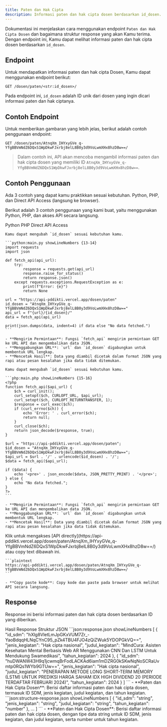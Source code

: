 ```yaml
---
title: Paten dan Hak Cipta
description: Informasi paten dan hak cipta dosen berdasarkan id_dosen.
---
```


Dokumentasi ini menjelaskan cara menggunakan endpoint `Paten dan Hak Cipta Dosen` dan bagaimana struktur response yang akan Kamu terima. Dengan endpoint ini, Kamu dapat melihat informasi paten dan hak cipta dosen berdasarkan `id_dosen`.

## Endpoint

Untuk mendapatkan informasi paten dan hak cipta Dosen, Kamu dapat menggunakan endpoint berikut:

```plaintext
GET /dosen/paten/<str:id_dosen>/
```

Pada endpoint ini, `id_dosen` adalah ID unik dari dosen yang ingin dicari informasi paten dan hak ciptanya.

## Contoh Endpoint

Untuk memberikan gambaran yang lebih jelas, berikut adalah contoh penggunaan endpoint:

```plaintext
GET /dosen/paten/AtnqXm_IHYxyGVe_q-YfgBBVmNdZ6DQxS1WpDkwFJxrbj8elL8B0y3d9VoLwmXHx8hzD8w==/
```

> Dalam contoh ini, API akan mencoba mengambil informasi paten dan hak cipta dosen yang memiliki ID `AtnqXm_IHYxyGVe_q-YfgBBVmNdZ6DQxS1WpDkwFJxrbj8elL8B0y3d9VoLwmXHx8hzD8w==`.

## Contoh Penggunaan

<Note type="danger" title="perhatian!">
  Ada 3 contoh yang dapat kamu praktikkan sesuai kebutuhan. Python, PHP, dan Direct API Access (langsung ke browser).
</Note>

Berikut adalah 3 contoh penggunaan yang kami buat, yaitu menggunakan Python, PHP, dan akses API secara langsung.

<Tabs defaultValue="python" className="pt-5 pb-1">
  <TabsList>
    <TabsTrigger value="python">Python</TabsTrigger>
    <TabsTrigger value="php">PHP</TabsTrigger>
    <TabsTrigger value="direct">Direct API Access</TabsTrigger>
  </TabsList>
  <TabsContent value="python">

    Kamu dapat mengubah `id_dosen` sesuai kebutuhan kamu.

    ```python:main.py showLineNumbers {13-14}
    import requests
    import json

    def fetch_api(api_url):
        try:
            response = requests.get(api_url)
            response.raise_for_status()
            return response.json()
        except requests.exceptions.RequestException as e:
            print(f"Error: {e}")
            return None

    url = "https://api-pddikti.vercel.app/dosen/paten"
    id_dosen = "AtnqXm_IHYxyGVe_q-YfgBBVmNdZ6DQxS1WpDkwFJxrbj8elL8B0y3d9VoLwmXHx8hzD8w=="
    api_url = f"{url}/{id_dosen}/"
    data = fetch_api(api_url)

    print(json.dumps(data, indent=4) if data else "No data fetched.")
    ```

    - **Mengirim Permintaan**: Fungsi `fetch_api` mengirim permintaan GET ke URL API dan mengembalikan data JSON.
    - **Menggabungkan URL**: `url` dan `id_dosen` digabungkan untuk membentuk URL lengkap.
    - **Mencetak Hasil**: Data yang diambil dicetak dalam format JSON yang rapi atau pesan kesalahan jika data tidak ditemukan.
  </TabsContent>
  <TabsContent value="php">

    Kamu dapat mengubah `id_dosen` sesuai kebutuhan kamu.

    ```php:main.php showLineNumbers {15-16}
    <?php
    function fetch_api($api_url) {
        $ch = curl_init();
        curl_setopt($ch, CURLOPT_URL, $api_url);
        curl_setopt($ch, CURLOPT_RETURNTRANSFER, 1);
        $response = curl_exec($ch);
        if (curl_errno($ch)) {
            echo 'Error: ' . curl_error($ch);
            return null;
        }
        curl_close($ch);
        return json_decode($response, true);
    }

    $url = "https://api-pddikti.vercel.app/dosen/paten";
    $id_dosen = "AtnqXm_IHYxyGVe_q-YfgBBVmNdZ6DQxS1WpDkwFJxrbj8elL8B0y3d9VoLwmXHx8hzD8w==";
    $api_url = $url . '/' . urlencode($id_dosen) . '/';
    $data = fetch_api($api_url);

    if ($data) {
        echo '<pre>' . json_encode($data, JSON_PRETTY_PRINT) . '</pre>';
    } else {
        echo "No data fetched.";
    }
    ?>
    ```

    - **Mengirim Permintaan**: Fungsi `fetch_api` mengirim permintaan GET ke URL API dan mengembalikan data JSON.
    - **Menggabungkan URL**: `url` dan `id_dosen` digabungkan untuk membentuk URL lengkap.
    - **Mencetak Hasil**: Data yang diambil dicetak dalam format JSON yang rapi atau pesan kesalahan jika data tidak ditemukan.
  </TabsContent>
  <TabsContent value="direct">
    Klik untuk mengakses [API directly](https://api-pddikti.vercel.app/dosen/paten/AtnqXm_IHYxyGVe_q-YfgBBVmNdZ6DQxS1WpDkwFJxrbj8elL8B0y3d9VoLwmXHx8hzD8w==/) atau copy text dibawah ini.

    ```plaintext
    https://api-pddikti.vercel.app/dosen/paten/AtnqXm_IHYxyGVe_q-YfgBBVmNdZ6DQxS1WpDkwFJxrbj8elL8B0y3d9VoLwmXHx8hzD8w==/
    ```

    - **Copy paste kode**: Copy kode dan paste pada browser untuk melihat API secara langsung.
  </TabsContent>
</Tabs>

## Response

Response ini berisi informasi paten dan hak cipta dosen berdasarkan ID yang diberikan.

<Tabs defaultValue="hasil" className="pt-5 pb-1">
  <TabsList>
    <TabsTrigger value="hasil">Hasil Response</TabsTrigger>
    <TabsTrigger value="struktur">Struktur JSON</TabsTrigger>
  </TabsList>
  <TabsContent value="hasil">
    ```json:response.json showLineNumbers
    [
        {
            "id_sdm": "hXlg8VletLmJpGKxVUM7Zr_-YaoBdqqHLNqCYnC95_pZk4TBU4FJO4zQiZWuk5YDOPGkVQ==",
            "jenis_kegiatan": "Hak cipta nasional",
            "judul_kegiatan": "MindCura: Asisten Kesehatan Mental Berbasis Web AR  Menggunakan CNN Dan LSTM Untuk Mendukung Swamedikasi",
            "tahun_kegiatan": 2024
        },
        {
            "id_sdm": "huDWANW43H9q1jcwmqBrFodLACKAd6iam1mDZRG0kSKwNqNoSCRaUvmtp0RQs1WYb9GTUw==",
             "jenis_kegiatan": "Hak cipta nasional",
            "judul_kegiatan": "PENERAPAN METODE LONG SHORT-TERM MEMORY (LSTM) UNTUK PREDIKSI HARGA SAHAM IDX HIGH DIVIDEND 20 (PERIODE TERDAFTAR FEBRUARI 2024)",
            "tahun_kegiatan": 2024
        }
    ]
    ```
    - **Paten dan Hak Cipta Dosen**: Berisi daftar informasi paten dan hak cipta dosen, termasuk ID SDM, jenis kegiatan, judul kegiatan, dan tahun kegiatan.
  </TabsContent>
  <TabsContent value="struktur">
    ```json:structure-response.json showLineNumbers
    [
        {
            "id_sdm": "string",
            "jenis_kegiatan": "string",
            "judul_kegiatan": "string",
            "tahun_kegiatan": "number"
        },
        ...
    ]
    ```
     - **Paten dan Hak Cipta Dosen**: Berisi daftar informasi paten dan hak cipta dosen, dengan tipe data string untuk ID SDM, jenis kegiatan, dan judul kegiatan, serta number untuk tahun kegiatan.
  </TabsContent>
</Tabs>